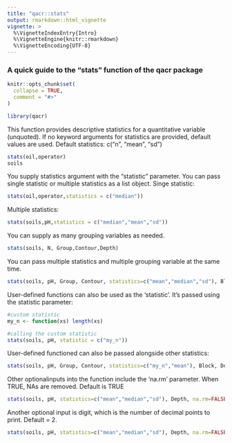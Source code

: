 ```yaml
---
title: "qacr::stats"
output: rmarkdown::html_vignette
vignette: >
  %\VignetteIndexEntry{Intro}
  %\VignetteEngine{knitr::rmarkdown}
  %\VignetteEncoding{UTF-8}
---
```


### **A quick guide to the "stats" function of the qacr package**
```r
knitr::opts_chunk$set(
  collapse = TRUE,
  comment = "#>"
)
```

```r
library(qacr)
```


This function provides descriptive statistics for a quantitative variable (unquoted). If no keyword arguments for statistics are provided, default values are used. Default statistics: c("n", "mean", "sd")
```r
stats(oil,operator)
soils
```

You supply statistics argument with the "statistic" parameter. You can pass single statistic or multiple statistics as a list object.
Singe statistic:
```r
stats(oil,operator,statistics = c("median"))
```

Multiple statistics:
```r
stats(soils,pH,statistics = c("median","mean","sd"))
```


You can supply as many grouping variables as needed. 
```r
stats(soils, N, Group,Contour,Depth)
```



You can pass multiple statistics and multiple grouping variable at the same time.
```r
stats(soils, pH, Group, Contour, statistics=c("mean","median","sd"), Block, Depth)
```


User-defined functions can also be used as the 'statistic'. It's passed using the statistic parameter:
```r
#custom statistic
my_n <- function(xs) length(xs)

#calling the custom statistic
stats(soils, pH, statistic = c("my_n"))
```


User-defined functioned can also be passed alongside other statistics:
```r
stats(soils, pH, Group, Contour, statistics=c("my_n","mean"), Block, Depth)
```


Other optionalinputs into the function include the 'na.rm' parameter. When TRUE, NAs are removed. Default is TRUE
```r
stats(soils, pH, statistics=c("mean","median","sd"), Depth, na.rm=FALSE)
```


Another optional input is digit, which is the number of decimal points to print. Default = 2. 
```r
stats(soils, pH, statistics=c("mean","median","sd"), Depth, na.rm=FALSE, digits=4)
```

























